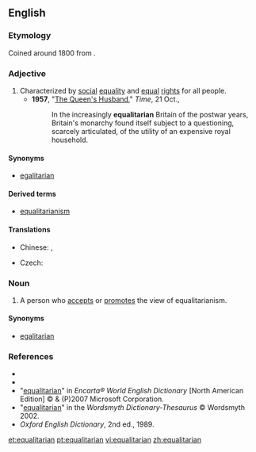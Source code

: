 ==English==

===Etymology===
Coined around 1800 from {{suffix|equality|arian}}.

===Adjective===
{{en-adj}}

# Characterized by [[social]] [[equality]] and [[equal]] [[right]]s for all people.
#* '''1957''', "[http://www.time.com/time/magazine/article/0,9171,937935,00.html The Queen's Husband]," ''Time'', 21 Oct.,
#*: In the increasingly '''equalitarian''' Britain of the postwar years, Britain's monarchy found itself subject to a questioning, scarcely articulated, of the utility of an expensive royal household.

====Synonyms====
* [[egalitarian]]

====Derived terms====
* [[equalitarianism]]

====Translations====
{{trans-top|characterized by social equality and equal rights for all people}}
* Chinese: {{zh-tsp|平等主義的|平等主义的|píngděngzhǔyìde}}, {{zh-tsp|平均主義的|平均主义的|píngjūnzhǔyìde}}
{{trans-mid}}
* Czech: {{t|cs|rovnostářský}}
{{trans-bottom}}

===Noun===
{{en-noun}}

# A person who [[accepts]] or [[promotes]] the view of equalitarianism.

====Synonyms====
* [[egalitarian]]

===References===
* {{R:Webster 1913}}
* {{R:Dictionary.com}}
* "[http://encarta.msn.com/dictionary_/equalitarian.html equalitarian]" in ''Encarta® World English Dictionary'' [North American Edition] © & (P)2007 Microsoft Corporation.
* "[http://www.wordsmyth.net/live/home.php?script=search&matchent=equalitarian&matchtype=exact equalitarian]" in the ''Wordsmyth Dictionary-Thesaurus'' © Wordsmyth 2002.
* ''Oxford English Dictionary'', 2nd ed., 1989.

[[et:equalitarian]]
[[pt:equalitarian]]
[[vi:equalitarian]]
[[zh:equalitarian]]